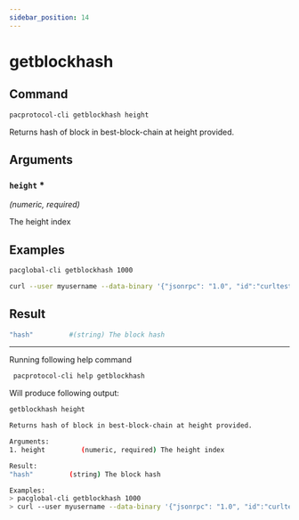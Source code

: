 ```yaml
---
sidebar_position: 14
---
```


# getblockhash
## Command

```bash
pacprotocol-cli getblockhash height
```

Returns hash of block in best-block-chain at height provided.



## Arguments

### `height` <span class='asterisk'>*</span>
*(numeric, required)*

The height index


## Examples
```bash
pacglobal-cli getblockhash 1000
```

```bash
curl --user myusername --data-binary '{"jsonrpc": "1.0", "id":"curltest", "method": "getblockhash", "params": [1000] }' -H 'content-type: text/plain;' http://127.0.0.1:1111/
```
## Result
```bash
"hash"         #(string) The block hash
```


___

Running following help command
```bash
 pacprotocol-cli help getblockhash
```
Will produce following output:


```bash
getblockhash height

Returns hash of block in best-block-chain at height provided.

Arguments:
1. height         (numeric, required) The height index

Result:
"hash"         (string) The block hash

Examples:
> pacglobal-cli getblockhash 1000
> curl --user myusername --data-binary '{"jsonrpc": "1.0", "id":"curltest", "method": "getblockhash", "params": [1000] }' -H 'content-type: text/plain;' http://127.0.0.1:1111/

```


